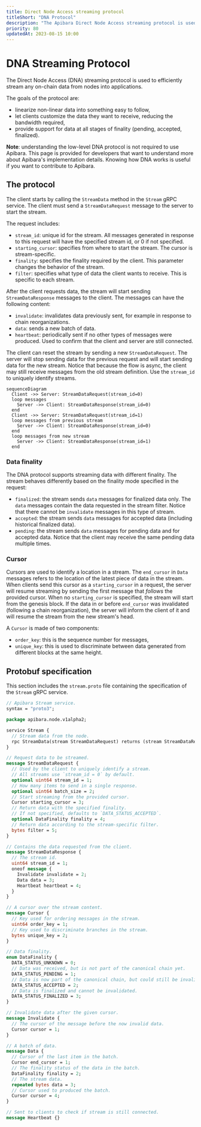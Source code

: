```yaml
---
title: Direct Node Access streaming protocol
titleShort: "DNA Protocol"
description: "The Apibara Direct Node Access streaming protocol is used to stream on-chain data."
priority: 80
updatedAt: 2023-08-15 10:00
---
```


# DNA Streaming Protocol

The Direct Node Access (DNA) streaming protocol is used to efficiently stream
any on-chain data from nodes into applications.

The goals of the protocol are:

 - linearize non-linear data into something easy to follow,
 - let clients customize the data they want to receive, reducing the bandwidth required,
 - provide support for data at all stages of finality (pending, accepted, finalized).

**Note**: understanding the low-level DNA protocol is not required to use
Apibara. This page is provided for developers that want to understand more
about Apibara's implementation details. Knowing how DNA works is useful if you
want to contribute to Apibara.


## The protocol


The client starts by calling the `StreamData` method in the `Stream` gRPC service.
The client must send a `StreamDataRequest` message to the server to start the stream.

The request includes:
 - `stream_id`: unique id for the stream. All messages generated in response to this request will have the specified stream id, or 0 if not specified.
 - `starting_cursor`: specifies from where to start the stream. The cursor is stream-specific.
 - `finality`: specifies the finality required by the client. This parameter changes the behavior of the stream.
 - `filter`: specifies what type of data the client wants to receive. This is specific to each stream.

After the client requests data, the stream will start sending `StreamDataResponse` messages to the client.
The messages can have the following content:

 - `invalidate`: invalidates data previously sent, for example in response to chain reorganizations.
 - `data`: sends a new batch of data.
 - `heartbeat`: periodically sent if no other types of messages were produced. Used to confirm that the client and server are still connected.

The client can reset the stream by sending a new `StreamDataRequest`. The server will stop sending data for the previous request and will start sending data for the new stream.
Notice that because the flow is async, the client may still receive messages from the old stream definition. Use the `stream_id` to uniquely identify streams.


```mermaid
sequenceDiagram
  Client ->> Server: StreamDataRequest(stream_id=0)
  loop messages
    Server ->> Client: StreamDataResponse(stream_id=0)
  end
  Client ->> Server: StreamDataRequest(stream_id=1)
  loop messages from previous stream
    Server ->> Client: StreamDataResponse(stream_id=0)
  end
  loop messages from new stream
    Server ->> Client: StreamDataResponse(stream_id=1)
  end
```

### Data finality

The DNA protocol supports streaming data with different finality. The stream
behaves differently based on the finality mode specified in the request:

 - `finalized`: the stream sends `data` messages for finalized data only. The `data` messages contain the data requested in the stream filter. Notice that there cannot be `invalidate` messages in this type of stream.
 - `accepted`: the stream sends `data` messages for accepted data (including historical finalized data).
 - `pending`: the stream sends `data` messages for pending data and for accepted data. Notice that the client may receive the same pending data multiple times.


### Cursor

Cursors are used to identify a location in a stream. The `end_cursor` in `Data`
messages refers to the location of the latest piece of data in the stream. When
clients send this cursor as a `starting_cursor` in a request, the server will
resume streaming by sending the first message that _follows_ the provided
cursor. When no `starting_cursor` is specified, the stream will start from the
genesis block.  If the data in or before `end_cursor` was invalidated (following
a chain reorganization), the server will inform the client of it and will resume
the stream from the new stream's head.

A `Cursor` is made of two components:

 - `order_key`: this is the sequence number for messages,
 - `unique_key`: this is used to discriminate between data generated from
 different blocks at the same height.


## Protobuf specification

This section includes the `stream.proto` file containing the specification of
the `Stream` gRPC service.


```protobuf
// Apibara Stream service.
syntax = "proto3";

package apibara.node.v1alpha2;

service Stream {
  // Stream data from the node.
  rpc StreamData(stream StreamDataRequest) returns (stream StreamDataResponse);
}

// Request data to be streamed.
message StreamDataRequest {
  // Used by the client to uniquely identify a stream.
  // All streams use `stream_id = 0` by default.
  optional uint64 stream_id = 1;
  // How many items to send in a single response.
  optional uint64 batch_size = 2;
  // Start streaming from the provided cursor.
  Cursor starting_cursor = 3;
  // Return data with the specified finality.
  // If not specified, defaults to `DATA_STATUS_ACCEPTED`.
  optional DataFinality finality = 4;
  // Return data according to the stream-specific filter.
  bytes filter = 5;
}

// Contains the data requested from the client.
message StreamDataResponse {
  // The stream id.
  uint64 stream_id = 1;
  oneof message {
    Invalidate invalidate = 2;
    Data data = 3;
    Heartbeat heartbeat = 4;
  }
}

// A cursor over the stream content.
message Cursor {
  // Key used for ordering messages in the stream.
  uint64 order_key = 1;
  // Key used to discriminate branches in the stream.
  bytes unique_key = 2;
}

// Data finality.
enum DataFinality {
  DATA_STATUS_UNKNOWN = 0;
  // Data was received, but is not part of the canonical chain yet.
  DATA_STATUS_PENDING = 1;
  // Data is now part of the canonical chain, but could still be invalidated.
  DATA_STATUS_ACCEPTED = 2;
  // Data is finalized and cannot be invalidated.
  DATA_STATUS_FINALIZED = 3;
}

// Invalidate data after the given cursor.
message Invalidate {
  // The cursor of the message before the now invalid data.
  Cursor cursor = 1;
}

// A batch of data.
message Data {
  // Cursor of the last item in the batch.
  Cursor end_cursor = 1;
  // The finality status of the data in the batch.
  DataFinality finality = 2;
  // The stream data.
  repeated bytes data = 3;
  // Cursor used to produced the batch.
  Cursor cursor = 4;
}

// Sent to clients to check if stream is still connected.
message Heartbeat {}
```
